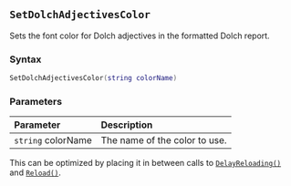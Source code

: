 ::: {.minipage data-latex="{\textwidth}"}
## `SetDolchAdjectivesColor`

Sets the font color for Dolch adjectives in the formatted Dolch report.

### Syntax {-}

``` .lua
SetDolchAdjectivesColor(string colorName)
```

### Parameters {-}

**Parameter** | **Description**
| :-- | :-- |
| `string` colorName | The name of the color to use. |

:::: {.tipsection data-latex=""}
This can be optimized by placing it in between calls to [`DelayReloading()`](#standard-delayreloading) and [`Reload()`](#standard-reload).
::::
:::
